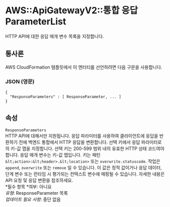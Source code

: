 # AWS::ApiGatewayV2::통합 응답ParameterList

HTTP API에 대한 응답 매개 변수 목록을 지정합니다.

## 통사론

AWS CloudFormation 템플릿에서 이 엔터티를 선언하려면 다음 구문을 사용합니다.

### JSON (영문)

```
{
  "ResponseParameters" : [ ResponseParameter, ... ]
}
```

## 속성

`ResponseParameters`  
HTTP API에 대해서만 지원됩니다. 응답 파라미터를 사용하여 클라이언트에 응답을 반환하기 전에 백엔드 통합에서 HTTP 응답을 변환합니다. 선택 키에서 응답 파라미터로의 키-값 맵을 지정합니다. 선택 키는 200-599 범위 내의 유효한 HTTP 상태 코드여야 합니다. 응답 매개 변수는 키-값 맵입니다. 키는 패턴 `&lt;action>:&lt;header>.&lt;location>` 또는 `overwrite.statuscode`. 작업은 `append`, `overwrite` 또는 `remove` 일 수 있습니다. 이 값은 정적 값이거나 응답 데이터, 단계 변수 또는 런타임 시 평가되는 컨텍스트 변수에 매핑될 수 있습니다. 자세한 내용은 API 요청 및 응답 변환을 참조하세요.  
*필수 항목 *여부: 아니요  
_유형_: ResponseParameter 목록  
_업데이트 필요 사항_: 중단 없음

